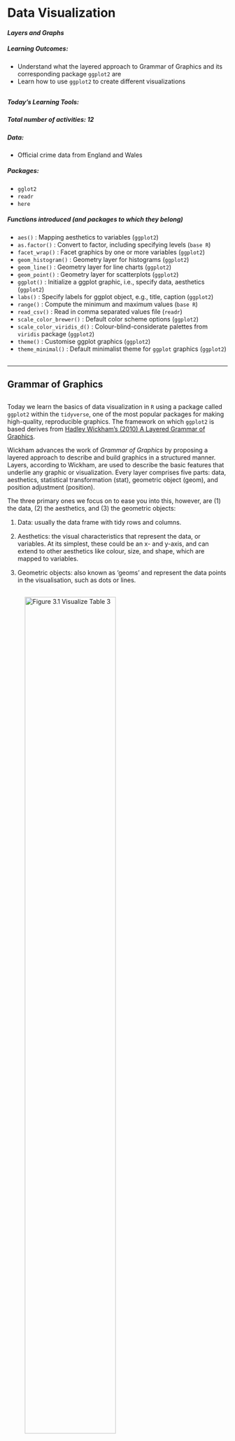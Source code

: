 
# Data Visualization
#### *Layers and Graphs* {-}



##### **Learning Outcomes:** {-}
-	Understand what the layered approach to Grammar of Graphics and its corresponding package `ggplot2` are
-	Learn how to use `ggplot2` to create different visualizations

<div style="margin-bottom:30px;">
</div>

##### **Today’s Learning Tools:** {-}
<div style="margin-bottom:15px;">
</div>
##### *Total number of activities*: 12 {-}
<div style="margin-bottom:15px;">
</div>

##### *Data:* {-}
-	Official crime data from England and Wales

<div style="margin-bottom:15px;">
</div>

##### *Packages:* {-}
-	`gglot2`
-	`readr`
- `here`

<div style="margin-bottom:15px;">
</div>

##### *Functions introduced (and packages to which they belong)* {-}
-	`aes()` : Mapping aesthetics to variables (`ggplot2`)
-	`as.factor()` : Convert to factor, including specifying levels (`base R`)
-	`facet_wrap()` : Facet graphics by one or more variables (`ggplot2`)
-	`geom_histogram()` : Geometry layer for histograms (`ggplot2`)
-	`geom_line()` : Geometry layer for line charts (`ggplot2`)
-	`geom_point()` : Geometry layer for scatterplots (`ggplot2`)
-	`ggplot()` : Initialize a ggplot graphic, i.e., specify data, aesthetics (`ggplot2`)
-	`labs()` : Specify labels for ggplot object, e.g., title, caption (`ggplot2`)
-	`range()` : Compute the minimum and maximum values (`base R`)
-	`read_csv()` : Read in comma separated values file (`readr`)
-	`scale_color_brewer()` : Default color scheme options (`ggplot2`)
-	`scale_color_viridis_d()` : Colour-blind-considerate palettes from `viridis` package (`ggplot2`)
-	`theme()` : Customise ggplot graphics (`ggplot2`)
-	`theme_minimal()` : Default minimalist theme for `ggplot` graphics (`ggplot2`)



<div style="margin-bottom:30px;">
</div>

---

## Grammar of Graphics

<div style="margin-bottom:30px;">
</div>

Today we learn the basics of data visualization in `R` using a package called `ggplot2` within the `tidyverse`, one of the most popular packages for making high-quality, reproducible graphics. The framework on which `ggplot2` is based derives from [Hadley Wickham’s (2010) A Layered Grammar of Graphics](http://vita.had.co.nz/papers/layered-grammar.pdf). 

Wickham advances the work of *Grammar of Graphics* by proposing a layered approach to describe and build graphics in a structured manner. Layers, according to Wickham, are used to describe the basic features that underlie any graphic or visualization. Every layer comprises five parts: data, aesthetics, statistical transformation (stat), geometric object (geom), and position adjustment (position). 

The three primary ones we focus on to ease you into this, however, are (1) the data, (2) the aesthetics, and (3) the geometric objects:

<div style="margin-bottom:15px;">
</div>

1.	Data: usually the data frame with tidy rows and columns. 
<div style="margin-bottom:15px;">
</div>

2.	Aesthetics: the visual characteristics that represent the data, or variables. At its simplest, these could be an x- and y-axis, and can extend to other aesthetics like colour, size, and shape, which are mapped to variables. 
<div style="margin-bottom:15px;">
</div>

3.	Geometric objects: also known as ‘geoms’ and represent the data points in the visualisation, such as dots or lines.

<div style="margin-bottom:30px;">
</div>


![**Figure 3.1** Visualize Table 3](Images/grammar1.png){width=70%}

![**Figure 3.2** Using the *Grammar of Graphics* approach to convert elements of Table 3 into its visual components](Images/grammar 2.png){width=70%}

<div style="margin-bottom:30px;">
</div>

![**Figure 3.3** Integrating those visual parts of Table 3 into a graphic](Images/grammar3.png){width=70%}  

<div style="margin-bottom:35px;">
</div>

Why is this important? Visualizing your data helps you to have a better understanding of them before moving on to more advanced and complex analyses. Numbers themselves can be deceptive and complicated, so by visualizing them, you can identify any patterns or anomalies.

<div style="margin-bottom:70px;">
</div>

### Activity 1: Getting Ready

Before we ‘layer up’, let us do the following:
<div style="margin-bottom:15px;">
</div>

1.	Open up your existing `R `project like you had learned last week
<div style="margin-bottom:15px;">
</div>

2.	Load the `gglot2` and  `readr`  packages using the `library()` function. If you have not already installed these packages, you will need to do so first, using the `install.packages()` function. *If you are unclear about the difference between these two functions, see 1.3.3 in Lesson 1 of this online tutorial site or ask now!*

<div style="margin-bottom:15px;">
</div>

3.	Download the first two datasets (gmp_2017.csv and gmp_monthly_2017.csv) from Blackboard, in the subfolder 'Data for this week' in the Week 3 learning materials. The datasets contain crime data from Greater Manchester, England. Load these two datasets using the `read_csv()` function into two separate data frames. Respectively name the data frames `burglary_df` and `monthly_df` by using the `<-` assignment operator. 

Make sure the datasets are saved in the sub-folder called 'Datasets' that you created last week *inside* your project directory/ folder. If this is the case, we can use the `here()` function to tell `R` where exactly to locate the datasets. (See lecture short 3.1 'The R Prep routine' on Blackboard.)

<div style="margin-bottom:35px;">
</div>

```r
library(ggplot2)
library(readr)
library(here)
```

Create first data frame object, `burglary_df` and load into it the 'gmp_2017.csv' data file:

```r

# gmp_2017.csv
burglary_df <- read_csv(here("Datasets", "gmp_2017.csv"))


```

Now your turn to make the second data frame. Create the second data frame, `monthly_df` and load into it the 'gmp_monthly_2017.csv' data file.

```r

monthly_df <- read_csv(here("Datasets", "gmp_monthly_2017.csv"))

```
<div style="margin-bottom:50px;">
</div>

You should have two data frames in your environment now. How many observations (rows) and variables (columns) are in `burglary_df`? How about in `monthly_df`? 



---



## ggplot2

<div style="margin-bottom:30px;">
</div>

This week we will be learning how to use `R` to create various exciting data visualizations. You may remember some of the key principles of data visualizations from last semester: graphics should be truthful,functional, beautiful, insightful, and enlightening. Also, accessible!

Here is a recent powerful visualization from The New York Times about deaths from COVID-19 in the USA (Figure 3.4): https://twitter.com/beccapfoley/status/1363338950518206472

![**Figure 3.6** NYT visualization of COVID-19 deaths in USA](Images/times_COVID_VIZ.jpeg){width= 70%}

<div style="margin-bottom:30px;">
</div>

`R` has amazing data visualization qualitites. It is increasingly used by professionals and academics to create graphics that embody those principles of data visualization.

For example, read this article about how the BBC uses `R` to create their graphics: [How the BBC Visual and Data Journalism team works with graphics in R](https://medium.com/bbc-visual-and-data-journalism/how-the-bbc-visual-and-data-journalism-team-works-with-graphics-in-r-ed0b35693535) (See Figure 3.5)

![**Figure 3.7** How the BBC Visual and Data Journalism team works with graphics in R](https://miro.medium.com/max/700/0*DDRU1L5LIJkgDBxd.png)

<div style="margin-bottom:30px;">
</div>

As you learn to create graphs in `ggplot2`, you will see that the code reflects building these graphs as layers. This will take getting used to if you are only familiar with building graphs from a template in Excel. You can also reuse chunks of code to create different kinds of graphics or identical ones in other datasets. 

Today we focus on the `ggplot2` package to learn our three substantive topics: **layers**, **graphs for categorical data**, and **graphs for numeric data**. 

<div style="margin-bottom:70px;">
</div>

#### Activity 2: Getting to Know New Data

Before we dive into those topics, we need to get into the habit of getting to know our data. Below is a brief 'data dictionary' of the variables from both of our data: 

A. **burglary_df** has eight variables: 

- *LSOAcode*: LSOA stands for Lower Super Output Area, and is a statistical unit of geography. It represents neighbourhoods that each contain 300-400 households. Essentially, LSOA means neighbourhood.
- *burglary_count*: the number of burglaries in each LSOA in 2017
- *LAname*: the name of the Local Authority into which the LSOA falls
- *IMD score*: the IMD refers to the Index of Multiple Deprivation. This measure combines seven domains of deprivation into one index: (1) income, (2) employment, (3) education, (4) health, (5) crime, (6) barriers to housing or services, and (7) living environment. It is the score that a particular LSOA has on this measure. You can read more about the measure here: [IMD infographic](https://assets.publishing.service.gov.uk/government/uploads/system/uploads/attachment_data/file/833959/IoD2019_Infographic.pdf)  
- *IMDrank*: another version of the IMD except it ranks all 32,844 LSOAs from highest to lowest deprivation.
- *IMDdeci*: indicates in what decile of deprivation the LSOA falls. 
- *incscore*: score for income deprivation; this is one of the seven indicators comprising the IMD
- *LSOAname*: the name of that particular LSOAs
- *pop*: the population size of LSOAs

<div style="margin-bottom:35px;">
</div>

B. **monthly_df** has three variables: 

- *Month*: month of the year whereby 1 = January, 2 = February... and 12 = December
- *crime_type*: type of crime (for police.uk categories, see: [download police.uk data categories vs home office offence codes](https://www.police.uk/SysSiteAssets/police-uk/media/downloads/crime-categories/police-uk-category-mappings.csv))
- *n*: number of each type of crime for each month in 2017

<div style="margin-bottom:35px;">
</div>

Have a look at both datasets. Let us use the function `View()` first. What do you think are the levels of measurement for each variable? Make a note of this. 

Now use the the function `class()` to look at how `R` treats each variable for each dataset. How does this match with what you think is the level of measurement for each variable? Keep this in mind!

<!-- In `burglary_df`, there are eight variables. For example, the `IMDscore` variable combines seven domains of deprivation into one index: income, employment, education, health, crime, barriers to housing/services, and living environment. `IMDrank` is a variable that ranks all 32,844 Lower Super Output Areas (LSOAs) from highest to lowest.  -->

<!-- What are LSOAs? They are small geographical areas developed from census information in order to calculate a range of statistics on neighbourhoods. You will see that by using the `range()` function (`range(burglary_df$IMDrank)`), that not all LSOAs are included, as this dataset only contains cases from Greater Manchester.  -->

Notice that although `monthly_df` has only several variables, there is a lot of information in this data frame.  There are counts for various different crimes for each month of the year. Because of this, the data are in *long format*. This is a useful and typical format for longitudinal data because our time variable (i.e., months) is contained in one variable. This will make it easier to create graphics showing change over time.

In addition, when you read a good quantitative research paper, its methods section will state the number of cases analysed with 'n = ', whereby ‘n’ represents ‘number of cases’. This is known as sample size. For example, if the sample size of a study is two-hundred, the methods section would state it as ‘n= 200’.

In your group google doc, type out the following: the number of observations for each data frame. Type out these values following 'n = '. In addition, state what you think the unit of analysis is in each data frame. 


---


<div style="margin-bottom:30px;">
</div>

## Today’s 3 
<div style="margin-bottom:30px;">
</div>

Now that we have gotten to know our data, onto our three main topics: **layers**, **graphs for nominal and ordinal data**, and **graphs for interval and ratio data**. 


---


### Layers
<div style="margin-bottom:30px;">
</div>

Layers often relate to one another and have similar features. For example, they may share the same underlying data on which they are built. An example is this scatterplot overlayed with a smoothed regression line to describe the relationship between two variables:

![**Figure 3.4** A graphic with two layers](Images/layers.png){width=70%} 

From: https://cfss.uchicago.edu/notes/grammar-of-graphics/

<div style="margin-bottom:30px;">
</div>

One layer is the scatterplot itself and it contains the necessary components (e.g., data, aesthetics, and geom). The second layer is the smoothing line. Another example of multiple layers is this one that uses two different but related datasets in one graphic:

![**Figure 3.5** Different data sets and aesthetics defined by layer](Images/complexlayer.png){width=50%}

From: http://applied-r.com/building-layered-plots/

<div style="margin-bottom:30px;">
</div>

The advantage of the layered approach is its ease for the user and the developer of these statistical graphics. As a user, you can repeatedly update a graphic, changing one feature at a time instead of having to work with the overall graphic; as a developer, you can add more components to your graphic while being able to use what you have already. The idea is that you can tweak your graphic by component or layer while leaving the rest of your graphic intact. This is in constrast to changing the entire graphic just to tweak a small detail.

To understand a layer and how it is generated in `ggplot2`, we begin with a scatterplot. This is a graph that shows the relationship between two continuous variables – in other words, between two numeric variables. 

For example, we may be interested to find out whether there is a relationship between area-level income deprivation and burglaries. Are areas with higher income deprivation scores burgled more? Perhaps there is less money to spend on security systems, so there is easier access to homes in these areas. Or is it areas with lower income deprivation scores that are burgled more? Maybe because these areas are wealthier so there are more valuable goods to take. To visualize this relationship, we build a scatterplot using the layered approach. 

<div style="margin-bottom:70px;">
</div>

#### Activity 3: Using ggplot2 to create a scatterplot

Our research question, therefore, is: *What is the relationship between income and burglary counts?* 

Following the grammar of graphics layered approach, let us first specify the data component. To do this, we take the `ggplot()` function, and inside it, we put our data frame object, which contains our data. To let the function know this is the data, we can also write `data =` before it:

<div style="margin-bottom:35px;">
</div>

```r

# If there is an error about function missing, has the package ggplot2 been installed and loaded?

ggplot(data = burglary_df)

```
<div style="margin-bottom:50px;">
</div>

The *Plots* window will appear and will be blank, like what you see above. We have told `R` what data we want to plot, but we have yet to specify what variables we want across our x and y axes, or other fields. To do this, we will need *aesthetics*, the second component of the layer. 

Recall that aesthetics are about mapping the visual properties. As our research question is about the relationship between income (`incscore`) and burglary count (`burglary_count`), we will map these variables to the x and y axes. We specify the aesthetics inside the `aes()` function (i.e.,**aes**thetics), indicating which variable we want on the x axis (`x = `) and which one on the y axis (`y =`). 

<div style="margin-bottom:35px;">
</div>

```r

ggplot(data = burglary_df, mapping = aes(x = incscore, y = burglary_count))

```

<div style="margin-bottom:50px;">
</div>

You will now see an update in the *Plots* window! It shows the axis and the axes labels. `R` now knows that we want to plot the income variable on our x axis and the burglary count variable on the y. The labels are applied automatically, but you can change these, which we will soon learn. 

Let us learn how to finally put our data on the plot. To do this, we must assign a **geometry**.

This last component is the geometric object, and is what also makes the layer in `R` code. It has numerous functions, each beginning with the argument `geom_`. To create a scatterplot, we use the function `geom_point()`: 

<div style="margin-bottom:35px;">
</div>
```r

ggplot(data = burglary_df, mapping = aes(x = incscore, y = burglary_count)) +
  geom_point()

# We are saying, ‘Hey R, may you please make me a graphic using the data "burglary_df” and map the variables “incscore” to the x-axis and “burglary_count” to the y-axis, then pass this information through (using “ + ” ) to make a scatterplot?’

```
<div style="margin-bottom:50px;">
</div>


Now the scatterplot in all its glory appears. What can you say about the relationship between deprivation and burglary victimisation? In your group google doc, type out what you think is the relationship between these two variables.


---

<div style="margin-bottom:70px;">
</div>

#### Activity 4: Adding a Third Variable to a Scatterplot

The real power in layered graphics comes from the ability to keep piling on the layers and tweaking components that make up the layers. For example, it would be helpful if we included other information like how local authorities may play a role in this relationship. Maybe income is positively associated with burglaries in one local authority, such as Bolton, but not in another, such as Bury. To explore this, we might want to colour each point by the variable `LAname` using the `colour` argument: 
<div style="margin-bottom:35px;">
</div>
```r

ggplot(data = burglary_df, mapping = aes(x = incscore, y = burglary_count, colour = LAname)) + 
  geom_point()

```
<div style="margin-bottom:50px;">
</div>

In your group google doc, state what you observe from this new visual. What sort of relationship does it seem to show between burglary counts and income? Do you think local authority plays a role? Do note the default colours, and think back to what we learned about accessibility last semester. In the next activity, we will address this!


---


As previously mentioned, a number of other functions are available for the `geom_` function such as shape, linetype, size, fill, and alpha (transparency). But these depend on the geometry being used and the class of variable being mapped to the aesthetic. For example, try the shape aesthetic for `LAname`, which will vary the shape of each point according to local authority (hint: replace `colour =` with `shape = `). A warning message appears – what is it telling you? How can you see this reflected on the plot?

This relates to the grammar of graphics philosophy on how people understand information, and `ggplot2` will warn you when it thinks the graphic is difficult to interpret or, worse, misleading. 

<div style="margin-bottom:70px;">
</div>


---


#### Activity 5: Colours!
The colour palette that appeared for our previous scatterplot is a default one, and there are a number of default colour palettes available. We can specify a colour palette using an additional layer with the function `scale_color_brewer()`. For example:

<div style="margin-bottom:35px;">
</div>
```r

ggplot(data = burglary_df, mapping = aes(x = incscore, y = burglary_count, color = LAname)) + 
  geom_point() + 
  scale_colour_brewer(palette = "Spectral")

```

<div style="margin-bottom:50px;">
</div>

Does that look familiar? Last semester we used the website [colorbrewer2.org/](https://colorbrewer2.org/). The `scale_colour_brewer()` function takes palettes from this resource, and applies them to your charts. 

In addition, the `viridis` package has a number of colour palettes that consider colour blindness where readers are unable to differentiate colours on the graphic. It is already integrated into `ggplot2`, so there is no need to install it separately. For example, we take the previous code and replace the last line with a viridis colour palette for categorical variables:

<div style="margin-bottom:35px;">
</div>
```r

ggplot(data = burglary_df, mapping = aes(x = incscore, y = burglary_count, color = LAname)) + 
  geom_point() + 
  scale_color_viridis_d() # or scale_color_viridis_c() for a continuous variable 

```

<div style="margin-bottom:50px;">
</div>

Now we have built up a graph to visualise the bivariate relationship between income deprivation score and burglary count per neighbourhood. Then, we introduced a third variable (i.e., multi-variable analysis) and brought in colour to add to the local authority. In the upcoming exercises, we will learn how to tweak the graphics so to make them even more our own!

<div style="margin-bottom:70px;">
</div>


---


#### Activity 6: Sizes & Transparency
Recall that the geometric object is about the data points themselves. You can change their appearance within the `geom_point` function. To increase the size of the points and make them transparent, we use the size and alpha arguments. The default for size is 1, so anything lower than 1 will make points smaller while anything larger than 1 will make the points bigger. The default for alpha is also 1, which means total opaqueness, so you can only go lower to make things more transparent. For example:

<div style="margin-bottom:35px;">
</div>
```r

# Below, we want our data points to be a bit bigger ( 3 ) and more transparent ( 0.5 ) than the default

ggplot(data = burglary_df, mapping = aes(x = incscore, y = burglary_count, color = LAname)) + 
  geom_point(size = 3, alpha = 0.5) + 
  scale_color_brewer(palette = "Spectral")

```
<div style="margin-bottom:50px;">
</div>



---


#### Activity 7: Labels
The graphic is looking good, but the labels will need tweaking if we do not like the default ones, which are our variable names. We use the `labs()` function to change the labels for the x and y axes as well as the graphic title:

<div style="margin-bottom:35px;">
</div>
```r

ggplot(data = burglary_df, mapping = aes(x = incscore, y = burglary_count, color = LAname)) + 
  geom_point(size = 3, alpha = 0.5) + 
  scale_color_brewer(palette = "Spectral") + 
  labs(x = "Income score", y = "Burglary count", title = "Income and burglary and victimization", color = "Local Authority")

```
<div style="margin-bottom:50px;">
</div>

---

#### Activity 8: Built-in Themes
A final touch to your graphic can be the use of **themes**. These change the overall appearance of your graphic. The default theme we have for our graphic is `theme_gray()`, but we can go for a minimalist look by using `theme_minimal ()`. There are a number of these customised themes like one that is inspired by *The Economist* ( `theme_economist ()` )

<div style="margin-bottom:35px;">
</div>
```r

# Changing graphic to the minimal theme with the last line of code
ggplot(data = burglary_df, mapping = aes(x = incscore, y = burglary_count, color = LAname)) + 
  geom_point(size = 3, alpha = 0.5) + 
  scale_color_brewer(palette = "Spectral") + 
  labs(x = "Income score", y = "Burglary count", title = "Income and burglary and victimization", caption = "Income score from 2019 IMD. Burglary counts from 2017." , color = "Local Authority") + 
  theme_minimal()


```
<div style="margin-bottom:50px;">
</div>


---


### Graphs for Categorical Data

<div style="margin-bottom:70px;">
</div>

#### Activity 9: Bar graphs
<div style="margin-bottom:30px;">
</div>

To explore the count distribution of categorical variables, use the bar graph. We may be interested to know the number of neighbourhoods falling into each indice of the multiple deprivation (IMD) decile, a key indicator of criminality. Those in decile 1 are within the most deprived 10% of LSOAs nationally; those in decile 10 are considered within the least deprived 10% of LSOAs nationally.

The variable of interest, `IMDdeci`, is classed as numeric but we will need to treat it as a factor or else the default x-axis will include non-integer values like 7.5 . 

Instead of making a new object, `ggplot` can calculate these frequencies by only specifying the x-axis and using the function `as.factor()`:

<div style="margin-bottom:35px;">
</div>
```r

ggplot(data = burglary_df) + 
  geom_bar(mapping = aes(x = as.factor(IMDdeci))) + # convert IMDdeci to a factor with as.factor 
  labs(x = "Deprivation Score", y = "Number of Lower Super Output Areas")

```
<div style="margin-bottom:50px;">
</div>


#### *Grouped Bar Graphs*

<div style="margin-bottom:35px;">
</div>

If we are interested in the distribution of deprivation like the previous bar graph but would like to see it by local authority, we can use the grouped bar graph, and specify the colour with the `fill = ` parameter inside the `aes()` function. 

Think back, however, to what we learned last semester, about row and column percentages, and how in bivariate analysis it is important to make decisions that will affect how our readers interpret our data. For example, if we fill the colour of each bar by local authority, we get a chart like this: 

<div style="margin-bottom:35px;">
</div>
```r

# The ‘dodge’ position means that the bars avoid or ‘dodge’ each other
ggplot(data = burglary_df) + 
  geom_bar(mapping = aes(x = as.factor(IMDdeci), fill = LAname), position = "stack") +
  scale_fill_viridis_d() + 
  labs(x = "Deprivation Score", y = "Number of Lower Super Output Areas", fill = "Local Authority")


```
<div style="margin-bottom:50px;">
</div>

How do the different local authorities compare in terms of the distribution of deprived neighbourhoods? It can be a bit tough to say. But what about if we flip these: 

<div style="margin-bottom:35px;">
</div>
```r

# We switch the positions of LAname and IMDdeci in the second line of code in this example
ggplot(data = burglary_df) + 
  geom_bar(mapping = aes(x = LAname, fill = as.factor(IMDdeci)), position = "stack") +
  scale_fill_viridis_d() + 
  labs(x = "Local Authority", y = "Number of Lower Super Output Areas", fill = "Deprivation Score")


```

<div style="margin-bottom:50px;">
</div>

This seems clearer.

In your google doc, state what you observe from the bar graph and grouped bar graph depicting the relationship between deprivation and LSOAs.


---


<div style="margin-bottom:50px;">
</div>

**Note**: in the previous example, you might have noticed -- inside the `geom_bar()` function, after the closing bracket of the `aes()` function -- the parameter `, position = "stack"`. This means that we get a *stacked* bar chart. You could change this to `, position = "dodge"`, which would give you a clustered bar chart. Like so: 

<div style="margin-bottom:35px;">
</div>
```r

# Instead of stack, the ‘dodge’ position means that the bars avoid or ‘dodge’ each other
ggplot(data = burglary_df) + 
  geom_bar(mapping = aes(x = LAname, fill = as.factor(IMDdeci)), position = "dodge") +
  scale_fill_viridis_d() + 
  labs(x = "Local Authority", y = "Number of Lower Super Output Areas", fill = "Deprivation Score")


```

<div style="margin-bottom:50px;">
</div>

This might also be another way to display your data. There are advantages and disadvantages to both the stacked and clustered bar charts, and it has to do with what they hide and show!


---


#### *Multiple Bar Graphs*

<div style="margin-bottom:35px;">
</div>
Another useful visual is multiple bar graphs. This creates different plots for each level of a factor instead of putting lots of information into one graphic. Using the function `facet_wrap ()`, we make the information obtained from the previous scatterplot, where we coloured in each point by local authority, clearer. 

Although the scatterplot uses numeric variables, we use this information by local authority, and `LAname` is classed as factor:

<div style="margin-bottom:35px;">
</div>
```r

# To facet the scatterplot by local authority, ‘ ~ ‘ is used next to ‘LAname’
ggplot(data = burglary_df) + 
  geom_point(mapping = aes(x = incscore, y = burglary_count)) + 
  facet_wrap(~LAname)

# By default, facet_wrap fixes the y-axis of each graph to make comparisons easier

```

<div style="margin-bottom:50px;">
</div>

It is important to choose an appropriate graph, so thought is required. May the following graphic be fair warning:

![](Images/barplots.jpg)


---


### Graphs for Numeric Data
<div style="margin-bottom:70px;">
</div>


#### Activity 10: Histograms
Histograms differ from scatterplots because they require only one numeric variable and they create bins, visualized as bars, to count the frequency of each bar. We create a histogram of the variable `IMDscore`, the overall score of deprivation in each neighbourhood:

<div style="margin-bottom:35px;">
</div>
```r

ggplot(data = burglary_df, mapping = aes(x = IMDscore)) + 
  geom_histogram()

```
<div style="margin-bottom:50px;">
</div>

How the histogram looks, and therefore, the conclusions drawn from the visual, are sensitive to the number of **bins**. You should try different specifications of the bin-width until you find one that tells the complete and concise story of the data. Specifying the size of bins is done using the argument `bin_width =`; the default size is 30 and you can change this to get a rougher or a more granular idea:

<div style="margin-bottom:35px;">
</div>
```r

# Using bin-width of 1 we are essentially creating a bar for every increase in level of deprivation
ggplot(data = burglary_df, mapping = aes(x = IMDscore)) + 
  geom_histogram(binwidth = 1)

```
<div style="margin-bottom:50px;">
</div>

Play around with the bin widths to find which one looks the most visually comprehensible. In your google doc, state what bin width you think does the job, and why.

<div style="margin-bottom:70px;">
</div>

---


#### Activity 11: Line Graphs
A very good way of visualising trends over time are line graphs. For this, let us use the `monthly_df` data frame. Ensure it is loaded into your environment. Have a look at the structure of these data to get to know them. 

The data is in long format: we have a single month variable for 12 months’ worth of data (rather than one variable or column for each month). Setting longitudinal data up in long format allows us to specify the aesthetics (e.g., x- and y-axes) easily.

For a line graph, we use the function `geom_line()`. We plan to plot the counts to show the trends of different crimes over the course of the year. Our time variable, `month`, should run along the x-axis, and the count variable, `n`, should run on the y-axis. 

To show each crime type separately, we use the group aesthetic and a new aesthetic, `linetype`, which uses different patterns for each group. To show our time measurement points, we also add `geom_point ()`: 

<div style="margin-bottom:35px;">
</div>
```r

ggplot(data = monthly_df, aes(x = as.factor(Month), y = n, group = crime_type, linetype = crime_type)) + 
  geom_line() + 
  geom_point()

# We are saying, ‘Hey R, may you please make a graphic using the data frame “monthly_df”, and map the variable “month” (turning it into a factor) to the x-axis and “n” to the y-axis, and group this information by “crime_type”, showing different patterns for each crime type, then pass this information through (“ +”) to make a line graph, and pass this information through (“ +”) to make a scatterplot of the time points too?’

```

<div style="margin-bottom:50px;">
</div>

Now, in your google doc, state what you observe from this line graph on different crimes throughout the months.

<div style="margin-bottom:70px;">
</div>

---


#### Activity 12: Boxplots

<div style="margin-bottom:35px;">
</div>

If you want more information about your data than a histogram can give, a box (and whisker) plot may be what you are looking for. A boxplot visualizes the minimum, maximum, interquartile range, the median, and any unusual observations - your five-number summary!

For this example, we return to the `burglary_df` data, and focus on the distribution of burglary counts. In addition, we make a boxplot for *each* deprivation decile to show how LSOAs in the most deprived deciles often have higher median burglary counts. 

We send all of this information, the boxplots, into one object called `my_whisker_plot`, to which we can return in case:

<div style="margin-bottom:35px;">
</div>
```r

my_whisker_plot <- ggplot(data = burglary_df) + 
geom_boxplot(mapping = aes(x = as.factor(IMDdeci), y = burglary_count, group = as.factor(IMDdeci), fill = as.factor(IMDdeci))) 

my_whisker_plot + 
  labs(x = "Deprivation Scale", y = "Number of Burglaries")

```

<div style="margin-bottom:50px;">
</div>

In your group google doc, state what you observe from your newly created boxplot.

<div style="margin-bottom:50px;">
</div>

---



## SUMMARY
<div style="margin-bottom:30px;">
</div>

Today was about using a popular package called `ggplot2` for effectively visualizing data. We learn this because it is important to understand our data before embarking on more complex analyses. If we do not understand our data beforehand, we risk misinterpreting what the data are trying to tell us. The package is based on this approach called *Grammar of Graphics*, which proposes a 'grammar' to describe and construct statistical graphics. The package, however, sees the creation of data visuals accomplished through **layers**. 

Our first topic we learned was about these layers, specifically data, aesthetics, and geometric objects. As a final touch, **themes** changed the overall appearance of your graphic. Our second and third topics introduced us to **graphs** that we can use for all types of variables, and how to create them in `ggplot2`. One example was the histogram, whereby adjusting the width of the **bins** helped for better interpretation of the data. 

<div style="margin-bottom:50px;">
</div>


Hurrah: homework time!  

<div style="margin-bottom:200px;">
</div>


<!-- #### ANSWERS TO ACTIVITIES:
- 1. N/A
- 2. (1) burglary_df: n= 1,673 LSOAs; (2) monthly_df: n= 72 months
- 3. N/A
- 4. Roughly areas with low income and high burglary are from Manchester
- 5. N/A 
- 6. N/A 
- 7. N/A 
- 8. N/A 
- 9. Roughly: The most number of LSOAs are in decile 1, meaning they are within the 10% of the most deprived LSOAS, and in the grouped bar graph, among decile 1, LSOAs from Manchester account for the most. 
- 10. N/A
- 11. Roughly: Violence and sexual offences are the highest compared to other crimes and reaches its peak in the summer months. Antisocial behaviour rises from February to April, then declines, hitting a low point in September before rising again.
- 12. Roughly: Decile 1 has highest median (about 25) compared to other deciles but with many outliers. Decile 4 has the most extreme outlier of about 250 burglaries. -->


